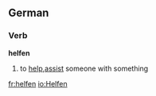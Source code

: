 ==German==
===Verb===
'''helfen'''
# to [[help]],[[assist]] someone with something

[[fr:helfen]]
[[io:Helfen]]